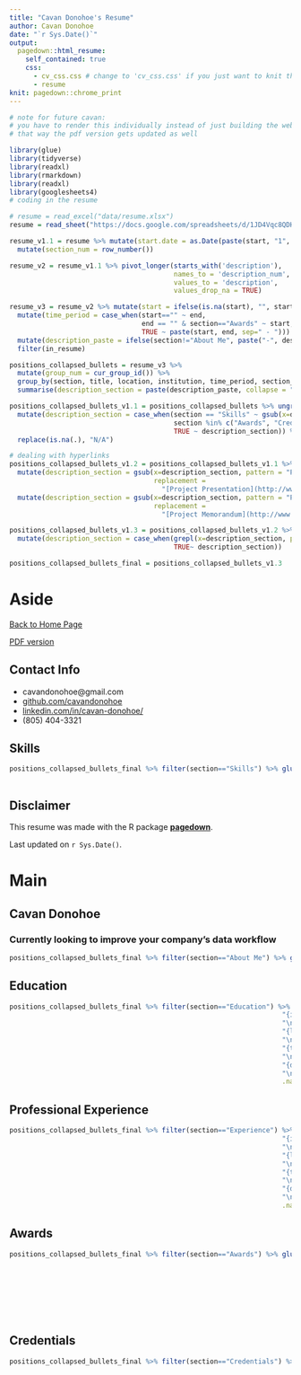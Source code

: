 ```yaml
---
title: "Cavan Donohoe's Resume"
author: Cavan Donohoe
date: "`r Sys.Date()`"
output:
  pagedown::html_resume:
    self_contained: true
    css:
      - cv_css.css # change to 'cv_css.css' if you just want to knit this Rmd individually
      - resume
knit: pagedown::chrome_print
---
```


```r
# note for future cavan:
# you have to render this individually instead of just building the website
# that way the pdf version gets updated as well

library(glue)
library(tidyverse)
library(readxl)
library(rmarkdown)
library(readxl)
library(googlesheets4)
# coding in the resume

# resume = read_excel("data/resume.xlsx")
resume = read_sheet("https://docs.google.com/spreadsheets/d/1JD4Vqc8QDHFYzcrbEUrq6Fc0hKRcmqY0ASFdZvlMxl8")

resume_v1.1 = resume %>% mutate(start.date = as.Date(paste(start, "1", sep="-"), format="%B %Y-%d")) %>%
  mutate(section_num = row_number())

resume_v2 = resume_v1.1 %>% pivot_longer(starts_with('description'),
                                         names_to = 'description_num',
                                         values_to = 'description',
                                         values_drop_na = TRUE)

resume_v3 = resume_v2 %>% mutate(start = ifelse(is.na(start), "", start), end=ifelse(is.na(end), "", end)) %>% 
  mutate(time_period = case_when(start=="" ~ end, 
                                 end == "" & section=="Awards" ~ start,
                                 TRUE ~ paste(start, end, sep=" - "))) %>% 
  mutate(description_paste = ifelse(section!="About Me", paste("-", description), description)) %>% 
  filter(in_resume)

positions_collapsed_bullets = resume_v3 %>%
  mutate(group_num = cur_group_id()) %>%
  group_by(section, title, location, institution, time_period, section_num) %>% 
  summarise(description_section = paste(description_paste, collapse = "\n")) %>% arrange(section_num)

positions_collapsed_bullets_v1.1 = positions_collapsed_bullets %>% ungroup() %>% 
  mutate(description_section = case_when(section == "Skills" ~ gsub(x=description_section, pattern= "\\n", replacement = "\n\n"), 
                                         section %in% c("Awards", "Credentials") ~ gsub(x=description_section, pattern= "- ", replacement = ""),
                                         TRUE ~ description_section)) %>% 
  replace(is.na(.), "N/A")

# dealing with hyperlinks
positions_collapsed_bullets_v1.2 = positions_collapsed_bullets_v1.1 %>% 
  mutate(description_section = gsub(x=description_section, pattern = "Project Presentation", 
                                    replacement = 
                                      "[Project Presentation](http://www.math.ucla.edu/~actuary/caseCompetition/Case%20Comp%202018%20-%20Team%20UCI%20Presentation.pdf)")) %>% 
  mutate(description_section = gsub(x=description_section, pattern = "Project Memorandum", 
                                    replacement = 
                                      "[Project Memorandum](http://www.math.ucla.edu/~actuary/caseCompetition/Case%20Comp%202018%20-%20Team%20UCI%20Executive%20Summary.pdf)"))

positions_collapsed_bullets_v1.3 = positions_collapsed_bullets_v1.2 %>% 
  mutate(description_section = case_when(grepl(x=description_section, pattern = "\\[keep\\]") ~ "N/A",
                                         TRUE~ description_section))

positions_collapsed_bullets_final = positions_collapsed_bullets_v1.3

```

Aside
================================================================================



[Back to Home Page](https://cavandonohoe.github.io/)

[PDF version](https://github.com/cavandonohoe/cavandonohoe.github.io/raw/main/cv_stuff/cv.pdf)




Contact Info {#contact}
--------------------------------------------------------------------------------

- <i class="fa fa-envelope"></i> cavandonohoe@gmail.com
- <i class="fa fa-github"></i> [github.com/cavandonohoe](https://github.com/cavandonohoe)
- <i class="fa fa-linkedin"></i> [linkedin.com/in/cavan-donohoe/](https://www.linkedin.com/in/cavan-donohoe/)
- <i class="fa fa-phone"></i> (805) 404-3321


Skills {#skills}
--------------------------------------------------------------------------------


```r
positions_collapsed_bullets_final %>% filter(section=="Skills") %>% glue_data("{description_section}", 
                                                                        "\n\n")
```


Disclaimer {#disclaimer}
--------------------------------------------------------------------------------

This resume was made with the R package [**pagedown**](https://github.com/rstudio/pagedown).

Last updated on `r Sys.Date()`.



Main
================================================================================



Cavan Donohoe {#title}
--------------------------------------------------------------------------------

### Currently looking to improve your company's data workflow


```r
positions_collapsed_bullets_final %>% filter(section=="About Me") %>% glue_data("{description_section}", "\n\n")
```


Education {data-icon=graduation-cap data-concise=true}
--------------------------------------------------------------------------------


```r
positions_collapsed_bullets_final %>% filter(section=="Education") %>% glue_data("### {title}", "\n\n",
                                                                    "{institution}",
                                                                    "\n\n",
                                                                    "{location}",
                                                                    "\n\n",
                                                                    "{time_period}",
                                                                    "\n\n",
                                                                    "{description_section}", 
                                                                    "\n\n",
                                                                    .na="")
```



Professional Experience {data-icon=suitcase}
--------------------------------------------------------------------------------


```r
positions_collapsed_bullets_final %>% filter(section=="Experience") %>% glue_data("### {title}", "\n\n",
                                                                    "{institution}",
                                                                    "\n\n",
                                                                    "{location}",
                                                                    "\n\n",
                                                                    "{time_period}",
                                                                    "\n\n",
                                                                    "{description_section}", 
                                                                    "\n\n",
                                                                    .na="")
```

Awards {data-icon=medal}
--------------------------------------------------------------------------------


```r
positions_collapsed_bullets_final %>% filter(section=="Awards") %>% glue_data("### {description_section}", 
                                                                              "\n\n",
                                                                              "{institution}",
                                                                              "\n\n",
                                                                              "{location}",
                                                                              "\n\n",
                                                                              "{time_period}",
                                                                              "\n\n")
```

Credentials {data-icon=th-list}
--------------------------------------------------------------------------------


```r
positions_collapsed_bullets_final %>% filter(section=="Credentials") %>% glue_data("### {description_section}", 
                                                                              "\n\n",
                                                                              "{institution}",
                                                                              "\n\n",
                                                                              "{location}",
                                                                              "\n\n",
                                                                              "{time_period}",
                                                                              "\n\n")
```

